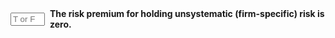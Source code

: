 ::: {.question-block}

<form onsubmit="event.preventDefault(); checkAnswerBox('module2_tf_q96','T')" style="display: flex; align-items: center; gap: 8px;">
<input type="text" id="module2_tf_q96" name="module2_tf_q96" maxlength="1" placeholder="T or F"
         style="width: 55px;" data-correct-answer="T" /> <label for="module2_tf_q96"><strong>The risk premium for holding unsystematic (firm-specific) risk is zero.</strong></label>
</form>

<div id="feedback-module2_tf_q96" class="feedback" data-status="" style="display:none;">
The sentence is TRUE. Because investors can eliminate unsystematic risk for free by diversifying their portfolios, the market does not offer a risk premium to compensate for holding it.
</div>
:::